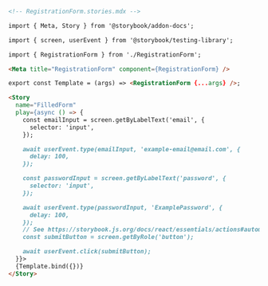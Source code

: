 ```md
<!-- RegistrationForm.stories.mdx -->

import { Meta, Story } from '@storybook/addon-docs';

import { screen, userEvent } from '@storybook/testing-library';

import { RegistrationForm } from './RegistrationForm';

<Meta title="RegistrationForm" component={RegistrationForm} />

export const Template = (args) => <RegistrationForm {...args} />;

<Story
  name="FilledForm"
  play={async () => {
    const emailInput = screen.getByLabelText('email', {
      selector: 'input',
    });

    await userEvent.type(emailInput, 'example-email@email.com', {
      delay: 100,
    });

    const passwordInput = screen.getByLabelText('password', {
      selector: 'input',
    });

    await userEvent.type(passwordInput, 'ExamplePassword', {
      delay: 100,
    });
    // See https://storybook.js.org/docs/react/essentials/actions#automatically-matching-args to learn how to setup logging in the Actions panel
    const submitButton = screen.getByRole('button');

    await userEvent.click(submitButton);
  }}>
  {Template.bind({})}
</Story>
```